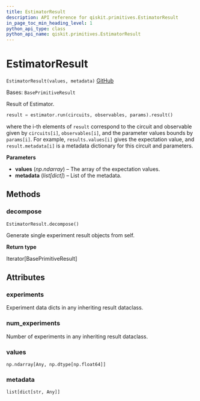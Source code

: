 ```yaml
---
title: EstimatorResult
description: API reference for qiskit.primitives.EstimatorResult
in_page_toc_min_heading_level: 1
python_api_type: class
python_api_name: qiskit.primitives.EstimatorResult
---
```


# EstimatorResult

<span id="qiskit.primitives.EstimatorResult" />

`EstimatorResult(values, metadata)` [GitHub](https://github.com/qiskit/qiskit/tree/stable/0.24/qiskit/primitives/base/estimator_result.py "view source code")

Bases: `BasePrimitiveResult`

Result of Estimator.

```python
result = estimator.run(circuits, observables, params).result()
```

where the i-th elements of `result` correspond to the circuit and observable given by `circuits[i]`, `observables[i]`, and the parameter values bounds by `params[i]`. For example, `results.values[i]` gives the expectation value, and `result.metadata[i]` is a metadata dictionary for this circuit and parameters.

**Parameters**

*   **values** (*np.ndarray*) – The array of the expectation values.
*   **metadata** (*list\[dict]*) – List of the metadata.

## Methods

<span id="qiskit-primitives-estimatorresult-decompose" />

### decompose

<span id="qiskit.primitives.EstimatorResult.decompose" />

`EstimatorResult.decompose()`

Generate single experiment result objects from self.

**Return type**

Iterator\[BasePrimitiveResult]

## Attributes

<span id="qiskit.primitives.EstimatorResult.experiments" />

### experiments

Experiment data dicts in any inheriting result dataclass.

<span id="qiskit.primitives.EstimatorResult.num_experiments" />

### num\_experiments

Number of experiments in any inheriting result dataclass.

<span id="qiskit.primitives.EstimatorResult.values" />

### values

`np.ndarray[Any, np.dtype[np.float64]]`

<span id="qiskit.primitives.EstimatorResult.metadata" />

### metadata

`list[dict[str, Any]]`

